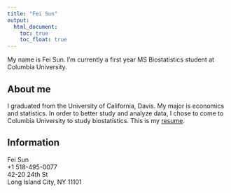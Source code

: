 ```yaml
---
title: "Fei Sun"
output: 
  html_document:
    toc: true
    toc_float: true
---
```


My name is Fei Sun. I'm currently a first year MS Biostatistics student at Columbia University.

## About me

I graduated from the University of California, Davis. My major is economics and statistics. In order to better study and analyze data, I chose to come to Columbia University to study biostatistics. This is my [resume](fs_resume.pdf).

## Information

Fei Sun\
+1 518-495-0077\
42-20 24th St\
Long Island City, NY 11101


